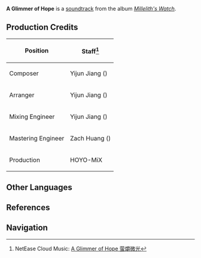 {{Soundtrack Infobox
|title          =
|image          = Millelith's Watch.png
|album          = Millelith's Watch
|disc           = 2
|number         = 22
|featured       =
|featured2      =
|featured3      =
|featured_disc  =
|featured_disc2 =
|featured_disc3 =
|youtube_id     = wVG9UNFvJms
|spotify_id     = 4fKEuIUnIxOIix20wikDze
|played_in      = The Chasm: Underground Mines;Ad-Hoc Main Tunnel;The Chasm: Main Mining Area;The Serpent's Cave
|during         = [[Ad-Hoc Main Tunnel]], [[The Chasm: Main Mining Area]], [[The Serpent's Cave]]
|domain         =
|previous       = Into the Airless Void
|next           = Crossing Roads
}}
'''A Glimmer of Hope''' is a [[soundtrack]] from the album ''[[Millelith's Watch]]''.

==Production Credits==
{| class="wikitable" style="text-align:left; height:0.5em"
! Position
! Staff<ref>NetEase Cloud Music: [https://music.163.com/#/song?id=1956543012 A Glimmer of Hope 萤爝微光]</ref>
|-
! Composer
| Yijun Jiang ({{zh|姜以君}})
|-
! Arranger
| Yijun Jiang ({{zh|姜以君}})
|-
! Mixing Engineer
| Yijun Jiang ({{zh|姜以君}})
|-
! Mastering Engineer
| Zach Huang ({{zh|黄巍}})
|-
! Production
| HOYO-MiX
|}
<!--
==Videos==
<gallery hideaddbutton="true" captionalign="center">
</gallery>
==Trivia==
-->
==Other Languages==
{{Other Languages
|en      = A Glimmer of Hope
|zhs     = 萤爝微光
|zhs_rm  = Yíng Jué Wēiguāng
|zhs_tl  = 
|ja      = かすかな燭光
|ja_rm   = Kasuka-na Shokkou{{Assumed}}
|ja_tl   = Dim Candlelight
|tr      = 
|tr_tl   = 
|it      = 
|it_tl   = 
}}

==References==
{{Reflist}}

==Navigation==
{{Soundtrack Navbox|Millelith's Watch}}